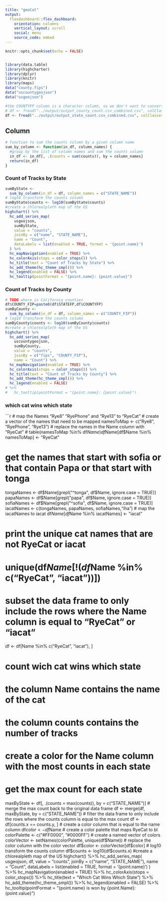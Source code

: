 ```yaml
---
title: "geoCat"
output: 
  flexdashboard::flex_dashboard:
    orientation: columns
    vertical_layout: scroll
    social: menu
    source_code: embed
---
```


```r
knitr::opts_chunk$set(echo = FALSE)


library(data.table)
library(highcharter)
library(dplyr)
library(knitr)
library(maps)
data("county.fips")
data("uscountygeojson")
data("usgeojson")

#the COUNTYFP column is a character column, so we don't want to convert it to numeric
# df <- fread("../output/output_county_count.csv_combined.csv", colClasses = c("COUNTYFP" = "character"))
df <- fread("../output/output_state_count.csv_combined.csv", colClasses = c("COUNTYFP" = "character"))

```

Column {data-width=650}
-----------------------------------------------------------------------


```r


# function to sum the counts column by a given column name
sum_by_column <- function(in_df, column_names) {
  #group by the list of column names and sum the counts column
  in_df <- in_df[, .(counts = sum(counts)), by = column_names]
  return(in_df)
}

```

### Count of Tracks by State
```r
sumByState <-
  sum_by_column(in_df = df, column_names = c("STATE_NAME"))
# log10 transform the counts column
sumByState$counts <- log10(sumByState$counts)
#create a chlorealpleth map of the US
highchart() %>%
  hc_add_series_map(
    usgeojson,
    sumByState,
    value = "counts",
    joinBy = c("name", "STATE_NAME"),
    name = "Count",
    dataLabels = list(enabled = TRUE, format = '{point.name}')
  ) %>%
  hc_mapNavigation(enabled = TRUE) %>%
  hc_colorAxis(stops = color_stops()) %>%
  hc_title(text = "Count of Tracks by State") %>%
  hc_add_theme(hc_theme_smpl()) %>%
  hc_legend(enabled = FALSE) %>%
  hc_tooltip(pointFormat = "{point.name}: {point.value}")

```

### Count of Tracks by County

```r
# TODO where is California counties
df$COUNTY_FIP=paste0(df$STATEFP,df$COUNTYFP)
sumByCounty <-
  sum_by_column(in_df = df, column_names = c("COUNTY_FIP"))
# log10 transform the counts column
sumByCounty$counts <- log10(sumByCounty$counts)
#create a chlorealpleth map of the US
highchart() %>%
  hc_add_series_map(
    uscountygeojson,
    sumByCounty,
    value = "counts",
    joinBy = c("fips", "COUNTY_FIP"),
    name = "Count") %>%
  hc_mapNavigation(enabled = TRUE) %>%
  hc_colorAxis(stops = color_stops()) %>%
  hc_title(text = "Count of Tracks by County") %>%
  hc_add_theme(hc_theme_smpl()) %>%
  hc_legend(enabled = FALSE) 
# %>%
#   hc_tooltip(pointFormat = "{point.name}: {point.value}")

```


### which cat wins which state

```r
# map the Names "Rye8" "RyePhone" and "Rye13" to "RyeCat"
# create a vector of the names that need to be mapped
namesToMap <- c("Rye8", "RyePhone", "Rye13")
# replace the names in the Name column with "RyeCat"
# table(namesToMap %in% df$Name)
df$Name[df$Name %in% namesToMap] <- "RyeCat"

# get the names that start with sofia or that contain Papa or that start with tonga
tongaNames <- df$Name[grepl("^tonga", df$Name, ignore.case = TRUE)]
papaNames <- df$Name[grepl("papa", df$Name, ignore.case = TRUE)]
sofiaNames <- df$Name[grepl("^sofia", df$Name, ignore.case = TRUE)]
iacatNames <- c(tongaNames, papaNames, sofiaNames,"iha")
# map the iacatNames to iacat
df$Name[df$Name %in% iacatNames] <- "iacat"

# print the unique cat names that are not RyeCat or iacat
# unique(df$Name[!(df$Name %in% c("RyeCat", "iacat"))])

# subset the data frame to only include the rows where the Name column is equal to "RyeCat" or "iacat"
df <- df[Name %in% c("RyeCat", "iacat"), ]
 
# count wich cat wins which state
# the column Name contains the name of the cat
# the column counts contains the number of tracks
# create a color for the Name column with the most counts in each state

# get the max count for each state
maxByState <- df[, .(counts = max(counts)), by = c("STATE_NAME")]
# merge the max count back to the original data frame
df <- merge(df, maxByState, by = c("STATE_NAME"))
# filter the data frame to only include the rows where the counts column is equal to the max count
df <- df[counts.x == counts.y, ]
# create a color column that is equal to the name column
df$color <- df$Name
# create a color palette that maps RyeCat to bl
colorPalette <- c("#FF0000", "#0000FF")
# create a named vector of colors
colorVector <- setNames(colorPalette, unique(df$Name))
# replace the color column with the color vector
df$color <- colorVector[df$color]
# log10 transform the counts column
df$counts <- log10(df$counts.x)
#create a chlorealpleth map of the US
highchart() %>%
  hc_add_series_map(
    usgeojson,
    df,
    value = "counts",
    joinBy = c("name", "STATE_NAME"),
    name = "Count",
    dataLabels = list(enabled = TRUE, format = '{point.name}')
  ) %>%
  hc_mapNavigation(enabled = TRUE) %>%
  hc_colorAxis(stops = color_stops()) %>%
  hc_title(text = "Which Cat Wins Which State") %>%
  hc_add_theme(hc_theme_smpl()) %>%
  hc_legend(enabled = FALSE) %>%
  hc_tooltip(pointFormat = "{point.name} is won by {point.Name}: {point.value}")


  